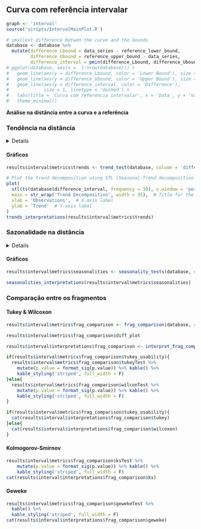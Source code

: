## Curva com referência intervalar {.tabset .tabset-fade .tabset-pills}

```r
graph <- 'interval'
source('scripts/IntervalMainPlot.R')
```

```r
# smallest difference betwen the curve and the bounds
database <- database %>% 
  mutate(difference_Lbound = data_series - reference_lower_bound,
         difference_Ubound = reference_upper_bound - data_series,
         difference_interval = pmin(difference_Lbound, difference_Ubound))
# ggplot(database, aes(x =  1:nrow(database))) +
#   geom_line(aes(y = difference_Lbound, color = 'Lower Bound'), size = 1) +
#   geom_line(aes(y = difference_Ubound, color = 'Upper Bound'), size = 1) +
#   geom_line(aes(y = difference_interval, color = 'Difference'), 
#             size = 1, linetype = 'dashed') +
#   labs(title = 'Curva com referência intervalar', x = 'Data', y = 'Valores') +
#   theme_minimal()
```

**Análise na distância entre a curva e a referência**

### Tendência na distância
<details>
> A tendência de uma curva é definida com base em seu crescimento/decrescimento em um determinado segmento. Isto é, para esse segmento estabelecido, a tendência indica se a curva cresce, decresce ou permanece estável.
</details>

#### **Gráficos**

```r
results$interval$metrics$trends <- trend_test(database, column = 'difference_interval')
```

```r
# Plot the trend decomposition using STL (Seasonal-Trend decomposition using Loess)
plot(
  stl(ts(database$difference_interval, frequency = 10), s.window = 'periodic')[["time.series"]][, 2],
  main = str_wrap('Trend Decomposition', width = 35),  # Title for the plot
  xlab = 'Observations',  # X-axis label
  ylab = 'Trend'  # Y-axis label
)
trends_interpretations(results$interval$metrics$trends)
```

### Sazonalidade na distância
<details>
>Sazonalidade é a presença de padrões recorrentes nos dados ao longo de intervalos específicos, como dias, semanas ou meses, que se repetem com uma frequência definida. Esses padrões indicam que há algum fator cíclico influenciando a variação dos dados em determinados períodos. Identificar a sazonalidade e suas possíveis frequências é crucial, pois permite reconhecer essas flutuações regulares e diferenciá-las de outros tipos de variação, como tendências ou ruídos. A análise da frequência dos ciclos sazonais nos ajuda a prever comportamentos posteriores e ajustar modelos de acordo com as variações esperadas.
</details> 

#### **Gráficos**

<!-- <details> -->
<!--   <summary>Click to See</summary> -->
```r
results$interval$metrics$seasonalities <- seasonality_tests(database, column = 'difference_ref_data')
```
<!-- </details>  -->

```r
seasonalities_interpretations(results$interval$metrics$seasonalities)
```

### Comparação entre os fragmentos

#### Tukey & Wilcoxon

```r
results$interval$metrics$frag_comparison <- frag_comparison(database, column = 'difference_interval')
```

```r
results$interval$metrics$frag_comparison$diff_plot
```

```r
results$interval$interpretations$frag_comparison <- interpret_frag_comparison(ComparisonMetrics = results$interval$metrics$frag_comparison)
```

```r
if(results$interval$metrics$frag_comparison$tukey_usability){
  results$interval$metrics$frag_comparison$tukeyTest %>% 
    mutate(p.value = format_sig(p.value)) %>% kable() %>% 
    kable_styling('striped', full_width = F)
}else{
  results$interval$metrics$frag_comparison$wilconTest %>% 
    mutate(p.value = format_sig(p.value)) %>% kable() %>%
    kable_styling('striped', full_width = F)
}
```

```r
if(results$interval$metrics$frag_comparison$tukey_usability){
  cat(results$interval$interpretations$frag_comparison$tukey)
}else{
  cat(results$interval$interpretations$frag_comparison$wilcoxon)
}
```

#### Kolmogorov-Smirnov

```r
results$interval$metrics$frag_comparison$ksTest %>% 
    mutate(p.value = format_sig(p.value)) %>% kable() %>%
    kable_styling('striped', full_width = F)
cat(results$interval$interpretations$frag_comparison$ks)
```

#### Geweke

```r
results$interval$metrics$frag_comparison$gewekeTest %>% 
  kable() %>%
  kable_styling('striped', full_width = F)
cat(results$interval$interpretations$frag_comparison$geweke)
```
